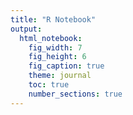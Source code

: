```yaml
---
title: "R Notebook"
output:
  html_notebook:
    fig_width: 7
    fig_height: 6
    fig_caption: true
    theme: journal
    toc: true
    number_sections: true
---
```


